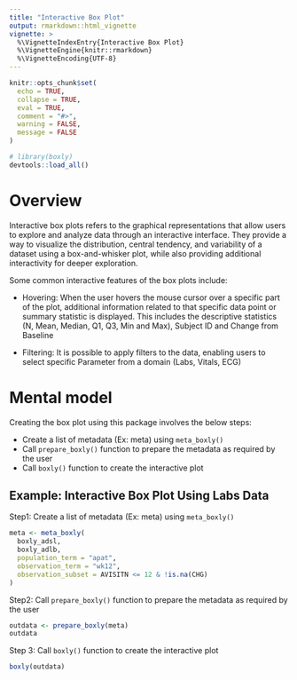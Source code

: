 ```yaml
---
title: "Interactive Box Plot"
output: rmarkdown::html_vignette
vignette: >
  %\VignetteIndexEntry{Interactive Box Plot}
  %\VignetteEngine{knitr::rmarkdown}
  %\VignetteEncoding{UTF-8}
---
```


```r
knitr::opts_chunk$set(
  echo = TRUE,
  collapse = TRUE,
  eval = TRUE,
  comment = "#>",
  warning = FALSE,
  message = FALSE
)
```

```r
# library(boxly)
devtools::load_all()
```

# Overview

Interactive box plots refers to the graphical representations that allow users to explore and 
analyze data through an interactive interface. They provide a way to visualize the distribution, 
central tendency, and variability of a dataset using a box-and-whisker plot, while also 
providing additional interactivity for deeper exploration.

Some common interactive features of the box plots include: 

 - Hovering: When the user hovers the mouse cursor over a specific part of the plot, additional information 
   related to that specific data point or summary statistic is displayed. This includes the descriptive 
   statistics (N, Mean, Median, Q1, Q3, Min and Max), Subject ID and Change from Baseline 
   
 - Filtering: It is possible to apply filters to the data, enabling users to select specific Parameter 
   from a domain (Labs, Vitals, ECG)
  
# Mental model

Creating the box plot using this package involves the below steps:

  - Create a list of metadata (Ex: meta) using `meta_boxly()`
  - Call `prepare_boxly()` function to prepare the metadata as required by the user 
  - Call `boxly()` function to create the interactive plot


## Example: Interactive Box Plot Using Labs Data

Step1: Create a list of metadata (Ex: meta) using `meta_boxly()`

```r
meta <- meta_boxly(
  boxly_adsl,
  boxly_adlb,
  population_term = "apat",
  observation_term = "wk12",
  observation_subset = AVISITN <= 12 & !is.na(CHG)
)
```

Step2: Call `prepare_boxly()` function to prepare the metadata as required by the user

```r
outdata <- prepare_boxly(meta)
outdata
```

Step 3: Call `boxly()` function to create the interactive plot

```r
boxly(outdata)
```
